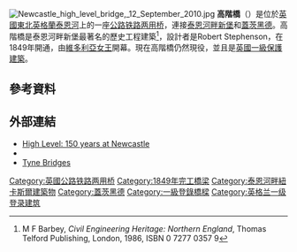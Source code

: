 [[File:Newcastle_high_level_bridge,_12_September_2010.jpg|thumb]]
'''高階橋'''（{{lang-en|High Level Bridge}}）是位於[[英國|英國]][[東北英格蘭|東北英格蘭]][[泰恩河|泰恩河]]上的一座[[公路铁路两用桥|公路铁路两用桥]]，連接[[泰恩河畔新堡|泰恩河畔新堡]]和[[蓋茨黑德|蓋茨黑德]]。高階橋是泰恩河畔新堡最著名的歷史工程建築<ref name = barbey>M F Barbey, ''Civil Engineering Heritage: Northern England'', Thomas Telford Publishing, London, 1986, ISBN 0 7277 0357 9</ref>，設計者是Robert Stephenson，在1849年開通，由[[維多利亞女王|維多利亞女王]]開幕。現在高階橋仍然現役，並且是[[登錄建築|英國一級保護建築]]。

==參考資料==
{{reflist}}
==外部連結==
{{commons category|High Level Bridge}}
*[https://web.archive.org/web/20041101191100/http://www.newcastle-arts-centre.co.uk/high-%20level.htm High Level: 150 years at Newcastle]
* {{Structurae|id=s0002252|title=Newcastle High Level Bridge}}
*[http://freepages.genealogy.rootsweb.com/~tynesidehistory/bridges.html Tyne Bridges] {{Wayback|url=http://freepages.genealogy.rootsweb.com/~tynesidehistory/bridges.html |date=20080725083002 }}
{{coord|54.967|-1.608|type:landmark|display=title}}

[[Category:英國公路铁路两用桥|Category:英國公路铁路两用桥]]
[[Category:1849年完工橋梁|Category:1849年完工橋梁]]
[[Category:泰恩河畔紐卡斯爾建築物|Category:泰恩河畔紐卡斯爾建築物]]
[[Category:蓋茨黑德|Category:蓋茨黑德]]
[[Category:一級登錄橋樑|Category:一級登錄橋樑]]
[[Category:英格兰一级登录建筑|Category:英格兰一级登录建筑]]